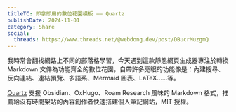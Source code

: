 ```yaml
---
titleTC: 即拿即用的數位花園模板 —— Quartz
publishDate: 2024-11-01
category: Share
social:
  threads: https://www.threads.net/@webdong.dev/post/DBucrMuzgmQ
---
```


我時常會翻找網路上不同的部落格學習，今天遇到這款靜態網頁生成器專注於轉換 Markdown 文件為功能齊全的數位花園，自帶許多亮眼的功能像是：內建搜尋、反向連結、連結預覽、多語系、Mermaid 圖表、LaTeX……等。

[Quartz](https://quartz.jzhao.xyz/) 支援 Obsidian、OxHugo、Roam Research 風味的 Markdown 格式，推薦給沒有時間架站的內容創作者快速搭建個人筆記網站，MIT 授權。
